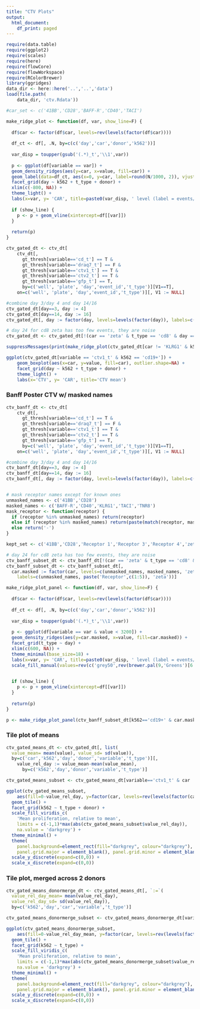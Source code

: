 ```yaml
---
title: "CTV Plots"
output:
  html_document:
    df_print: paged
---
```


```r
require(data.table)
require(ggplot2)
require(scales)
require(here)
require(flowCore)
require(flowWorkspace)
require(RColorBrewer)
library(ggridges)
data_dir <- here::here('..','..','data')
load(file.path(
    data_dir, 'ctv.Rdata'))

#car_set <- c('41BB','CD28','BAFF-R','CD40','TACI')

make_ridge_plot <- function(df, var, show_line=F) {
  
  df$car <- factor(df$car, levels=rev(levels(factor(df$car))))
  
  df_ct <- df[, .N, by=c(c('day','car','donor','k562'))]
  
  var_disp = toupper(gsub('(.*)_t','\\1',var))
  
  p <- ggplot(df[variable == var]) + 
  geom_density_ridges(aes(y=car, x=value, fill=car)) +
  geom_label(data=df_ct, aes(x=0, y=car, label=round(N/1000, 2)), vjust=0, hjust=1, size=2) +
  facet_grid(day ~ k562 + t_type + donor) +
  xlim(c(-800, NA)) +
  theme_light() + 
  labs(x=var, y= 'CAR', title=paste0(var_disp, ' level (label = events/1e3)'))
  
  if (show_line) {
    p <- p + geom_vline(xintercept=df[[var]])
  }
       
  return(p)
}
```

```r

ctv_gated_dt <- ctv_dt[
    ctv_dt[, 
      gt_thresh[variable=='cd_t'] == T &
      gt_thresh[variable=='draq7_t'] == F & 
      gt_thresh[variable=='ctv1_t'] == T &
      gt_thresh[variable=='ctv2_t'] == T &
      gt_thresh[variable=='gfp_t'] == T,
      by=c('well', 'plate', 'day','event_id','t_type')][V1==T],
    on=c('well', 'plate', 'day','event_id','t_type')][, V1 := NULL]

#combine day 3/day 4 and day 14/16
ctv_gated_dt[day==3, day := 4]
ctv_gated_dt[day==14, day := 16]
ctv_gated_dt[, day := factor(day, levels=levels(factor(day)), labels=c('3/4','14/16','24','33'))]

# day 24 for cd8 zeta has too few events, they are noise
ctv_gated_dt <- ctv_gated_dt[!(car == 'zeta' & t_type == 'cd8' & day == 24)]

suppressMessages(print(make_ridge_plot(ctv_gated_dt[car != 'KLRG1' & k562=='cd19+'], 'ctv1_t')))

ggplot(ctv_gated_dt[variable == 'ctv1_t' & k562 == 'cd19+']) + 
    geom_boxplot(aes(x=car, y=value, fill=car), outlier.shape=NA) +
    facet_grid(day ~ k562 + t_type + donor) +
    theme_light() +
    labs(x='CTV', y= 'CAR', title='CTV mean')
```

### Banff Poster CTV w/ masked names

```r


ctv_banff_dt <- ctv_dt[
    ctv_dt[, 
      gt_thresh[variable=='cd_t'] == T &
      gt_thresh[variable=='draq7_t'] == F & 
      gt_thresh[variable=='ctv1_t'] == T &
      gt_thresh[variable=='ctv2_t'] == T &
      gt_thresh[variable=='gfp_t'] == T,
      by=c('well', 'plate', 'day','event_id','t_type')][V1==T],
    on=c('well', 'plate', 'day','event_id','t_type')][, V1 := NULL]

#combine day 3/day 4 and day 14/16
ctv_banff_dt[day==3, day := 4]
ctv_banff_dt[day==14, day := 16]
ctv_banff_dt[, day := factor(day, levels=levels(factor(day)), labels=c('d3','d14','d24','d33'))]


# mask receptor names except for known ones
unmasked_names <- c('41BB','CD28')
masked_names <- c('BAFF-R','CD40','KLRG1','TACI','TNR8')
mask_receptor <- function(receptor) {
  if (receptor %in% unmasked_names) return(receptor)
  else if (receptor %in% masked_names) return(paste(match(receptor, masked_names)))
  else return('-')
}

kept_set <- c('41BB','CD28','Receptor 1','Receptor 3','Receptor 4','zeta')

# day 24 for cd8 zeta has too few events, they are noise
ctv_banff_subset_dt <- ctv_banff_dt[!(car == 'zeta' & t_type == 'cd8' & day == 24) & donor == 2]
ctv_banff_subset_dt <- ctv_banff_subset_dt[, 
  car.masked := factor(car, levels=c(unmasked_names, masked_names, 'zeta'), 
    labels=c(unmasked_names, paste('Receptor',c(1:5)), 'zeta'))]

```

```r
make_ridge_plot_panel <- function(df, var, show_line=F) {
  
  df$car <- factor(df$car, levels=rev(levels(factor(df$car))))
  
  df_ct <- df[, .N, by=c(c('day','car','donor','k562'))]
  
  var_disp = toupper(gsub('(.*)_t','\\1',var))
  
  p <- ggplot(df[variable == var & value < 3200]) + 
  geom_density_ridges(aes(y=car.masked, x=value, fill=car.masked)) +
  facet_grid(t_type ~ day) +
  xlim(c(600, NA)) +
  theme_minimal(base_size=18) +
  labs(x=var, y= 'CAR', title=paste0(var_disp, ' level (label = events/1e3)')) +
  scale_fill_manual(values=rev(c('grey50',rev(brewer.pal(9,'Greens')[6:8]),brewer.pal(9,'Blues')[c(6,8)])))

  
  if (show_line) {
    p <- p + geom_vline(xintercept=df[[var]])
  }
       
  return(p)
}

p <- make_ridge_plot_panel(ctv_banff_subset_dt[k562=='cd19+' & car.masked %in% kept_set], 'ctv2_t')
```

### Tile plot of means

```r
ctv_gated_means_dt <- ctv_gated_dt[, list(
  value_mean= mean(value), value_sd= sd(value)),
  by=c('car','k562','day','donor','variable','t_type')][,
    value_rel_day := value_mean-mean(value_mean),
      by=c('k562','day','donor','variable','t_type')]

ctv_gated_means_subset <- ctv_gated_means_dt[variable=='ctv1_t' & car != 'KLRG1' & k562 == 'cd19+']

ggplot(ctv_gated_means_subset,
    aes(fill=0-value_rel_day, y=factor(car, levels=rev(levels(factor(car)))), x=day)) + 
  geom_tile() + 
  facet_grid(k562 ~ t_type + donor) + 
  scale_fill_viridis_c(
    'Mean proliferation, relative to mean',
    limits = c(-1,1)*max(abs(ctv_gated_means_subset$value_rel_day)),
    na.value = 'darkgrey') + 
  theme_minimal() + 
  theme(
    panel.background=element_rect(fill="darkgrey", colour="darkgrey"),
    panel.grid.major = element_blank(), panel.grid.minor = element_blank()) +
  scale_y_discrete(expand=c(0,0)) + 
  scale_x_discrete(expand=c(0,0))

```
  
### Tile plot, merged across 2 donors

```r

ctv_gated_means_donormerge_dt <- ctv_gated_means_dt[, `:=`(
  value_rel_day_mean= mean(value_rel_day),
  value_rel_day_sd= sd(value_rel_day)),
  by=c('k562','day','car','variable','t_type')]

ctv_gated_means_donormerge_subset <- ctv_gated_means_donormerge_dt[variable=='ctv1_t' & car != 'KLRG1' & k562 == 'cd19+']

ggplot(ctv_gated_means_donormerge_subset,
    aes(fill=0-value_rel_day_mean, y=factor(car, levels=rev(levels(factor(car)))), x=day)) + 
  geom_tile() + 
  facet_grid(k562 ~ t_type) + 
  scale_fill_viridis_c(
    'Mean proliferation, relative to mean',
    limits = c(-1,1)*max(abs(ctv_gated_means_donormerge_subset$value_rel_day_mean)),
    na.value = 'darkgrey') + 
  theme_minimal() + 
  theme(
    panel.background=element_rect(fill="darkgrey", colour="darkgrey"),
    panel.grid.major = element_blank(), panel.grid.minor = element_blank()) +
  scale_y_discrete(expand=c(0,0)) + 
  scale_x_discrete(expand=c(0,0))
```







